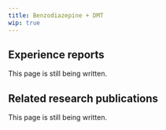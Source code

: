 ---
title: Benzodiazepine + DMT
wip: true
---

## Experience reports

This page is still being written.

## Related research publications

This page is still being written.


